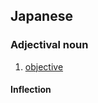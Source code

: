 ==Japanese==
{{ja-kanjitab|客|観|的}}

===Adjectival noun===
{{ja-adj|きゃっかんてき|decl=な|kyu=客觀的}}

# [[objective]]

====Inflection====
{{ja-na|客観的|きゃっかんてき|kyakkanteki}}